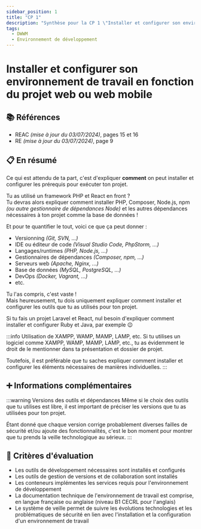 ```yaml
---
sidebar_position: 1
title: "CP 1"
description: "Synthèse pour la CP 1 \"Installer et configurer son environnement de travail en fonction du projet web ou web mobile\" du titre professionnel Développeur Web et Web Mobile (DWWM TP-01280m04)."
tags:
  - DWWM
  - Environnement de développement
---
```


# Installer et configurer son environnement de travail en fonction du projet web ou web mobile

## 📚 Références

- REAC _(mise à jour du 03/07/2024)_, pages 15 et 16
- RE _(mise à jour du 03/07/2024)_, page 9

## 📋 En résumé

Ce qui est attendu de ta part, c'est d'expliquer **comment** on peut installer et configurer les prérequis pour exécuter ton projet.

Tu as utilisé un framework PHP et React en front ?  
Tu devras alors expliquer comment installer PHP, Composer, Node.js, npm _(ou autre gestionnaire de dépendances Node)_
et les autres dépendances nécessaires à ton projet comme la base de données !

Et pour te quantifier le tout, voici ce que ça peut donner :

- Versionning _(Git, SVN, ...)_
- IDE ou éditeur de code _(Visual Studio Code, PhpStorm, ...)_
- Langages/runtimes _(PHP, Node.js, ...)_
- Gestionnaires de dépendances _(Composer, npm, ...)_
- Serveurs web _(Apache, Nginx, ...)_
- Base de données _(MySQL, PostgreSQL, ...)_
- DevOps _(Docker, Vagrant, ...)_
- etc.

Tu l'as compris, c'est vaste !  
Mais heureusement, tu dois uniquement expliquer comment installer et configurer les outils que tu as utilisés pour ton projet.

Si tu fais un projet Laravel et React, nul besoin d'expliquer comment installer et configurer Ruby et Java, par exemple 😉

:::info Utilisation de XAMPP, WAMP, MAMP, LAMP, etc.
Si tu utilises un logiciel comme XAMPP, WAMP, MAMP, LAMP, etc., tu as évidemment le droit de le mentionner dans ta présentation et dossier de projet.

Toutefois, il est préférable que tu saches expliquer comment installer et configurer les éléments nécessaires de manières individuelles.
:::

## ➕ Informations complémentaires

:::warning Versions des outils et dépendances
Même si le choix des outils que tu utilises est libre, il est important de préciser les versions que tu as utilisées pour ton projet.

Étant donné que chaque version corrige probablement diverses failles de sécurité et/ou ajoute des fonctionnalités, c'est le bon moment pour montrer que tu prends la veille technologique au sérieux.
:::

## 🎯 Critères d'évaluation

- Les outils de développement nécessaires sont installés et configurés
- Les outils de gestion de versions et de collaboration sont installés
- Les conteneurs implémentes les services requis pour l'environnement de développement
- La documentation technique de l'environnement de travail est comprise, en langue française ou anglaise (niveau B1 CECRL pour l'anglais)
- Le système de veille permet de suivre les évolutions technologies et les problématiques de sécurité en lien avec l'installation et la configuration d'un environnement de travail
